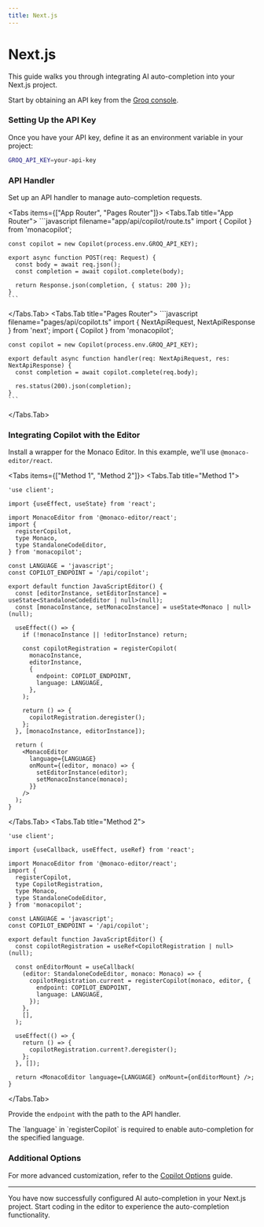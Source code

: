 ```yaml
---
title: Next.js
---
```



# Next.js

This guide walks you through integrating AI auto-completion into your Next.js project.

Start by obtaining an API key from the [Groq console](https://console.groq.com/keys).

### Setting Up the API Key

Once you have your API key, define it as an environment variable in your project:

```bash filename=".env.local"
GROQ_API_KEY=your-api-key
```

### API Handler

Set up an API handler to manage auto-completion requests.

<Tabs items={["App Router", "Pages Router"]}>
  <Tabs.Tab title="App Router">
    ```javascript filename="app/api/copilot/route.ts"
    import { Copilot } from 'monacopilot';

    const copilot = new Copilot(process.env.GROQ_API_KEY);

    export async function POST(req: Request) {
      const body = await req.json();
      const completion = await copilot.complete(body);

      return Response.json(completion, { status: 200 });
    }
    ```
  </Tabs.Tab>
  <Tabs.Tab title="Pages Router">
    ```javascript filename="pages/api/copilot.ts"
    import { NextApiRequest, NextApiResponse } from 'next';
    import { Copilot } from 'monacopilot';

    const copilot = new Copilot(process.env.GROQ_API_KEY);

    export default async function handler(req: NextApiRequest, res: NextApiResponse) {
      const completion = await copilot.complete(req.body);

      res.status(200).json(completion);
    }
    ```
  </Tabs.Tab>
</Tabs>

### Integrating Copilot with the Editor

Install a wrapper for the Monaco Editor. In this example, we'll use `@monaco-editor/react`.

<Tabs items={["Method 1", "Method 2"]}>
  <Tabs.Tab title="Method 1">
```tsx
'use client';

import {useEffect, useState} from 'react';

import MonacoEditor from '@monaco-editor/react';
import {
  registerCopilot,
  type Monaco,
  type StandaloneCodeEditor,
} from 'monacopilot';

const LANGUAGE = 'javascript';
const COPILOT_ENDPOINT = '/api/copilot';

export default function JavaScriptEditor() {
  const [editorInstance, setEditorInstance] = useState<StandaloneCodeEditor | null>(null);
  const [monacoInstance, setMonacoInstance] = useState<Monaco | null>(null);

  useEffect(() => {
    if (!monacoInstance || !editorInstance) return;

    const copilotRegistration = registerCopilot(
      monacoInstance,
      editorInstance,
      {
        endpoint: COPILOT_ENDPOINT,
        language: LANGUAGE,
      },
    );

    return () => {
      copilotRegistration.deregister();
    };
  }, [monacoInstance, editorInstance]);

  return (
    <MonacoEditor
      language={LANGUAGE}
      onMount={(editor, monaco) => {
        setEditorInstance(editor);
        setMonacoInstance(monaco);
      }}
    />
  );
}
```
  </Tabs.Tab>
  <Tabs.Tab title="Method 2">
```tsx
'use client';

import {useCallback, useEffect, useRef} from 'react';

import MonacoEditor from '@monaco-editor/react';
import {
  registerCopilot,
  type CopilotRegistration,
  type Monaco,
  type StandaloneCodeEditor,
} from 'monacopilot';

const LANGUAGE = 'javascript';
const COPILOT_ENDPOINT = '/api/copilot';

export default function JavaScriptEditor() {
  const copilotRegistration = useRef<CopilotRegistration | null>(null);

  const onEditorMount = useCallback(
    (editor: StandaloneCodeEditor, monaco: Monaco) => {
      copilotRegistration.current = registerCopilot(monaco, editor, {
        endpoint: COPILOT_ENDPOINT,
        language: LANGUAGE,
      });
    },
    [],
  );

  useEffect(() => {
    return () => {
      copilotRegistration.current?.deregister();
    };
  }, []);

  return <MonacoEditor language={LANGUAGE} onMount={onEditorMount} />;
}
```
  </Tabs.Tab>
</Tabs>

Provide the `endpoint` with the path to the API handler.

<Callout type="info">
  The `language` in `registerCopilot` is required to enable auto-completion for the specified language.
</Callout>

### Additional Options

For more advanced customization, refer to the [Copilot Options](/docs/copilot-options) guide.

---

You have now successfully configured AI auto-completion in your Next.js project. Start coding in the editor to experience the auto-completion functionality.
